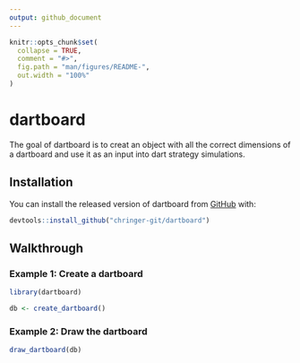 ```yaml
---
output: github_document
---
```


<!-- README.md is generated from README.Rmd. Please edit that file -->

```r
knitr::opts_chunk$set(
  collapse = TRUE,
  comment = "#>",
  fig.path = "man/figures/README-",
  out.width = "100%"
)
```
# dartboard

The goal of dartboard is to creat an object with all the correct dimensions of a dartboard and use it as an input into dart strategy simulations.

## Installation

You can install the released version of dartboard from [GitHub](https://github.com) with:

``` r
devtools::install_github("chringer-git/dartboard")
```

## Walkthrough

### Example 1: Create a dartboard
```r
library(dartboard)

db <- create_dartboard()
```

### Example 2: Draw the dartboard
```r
draw_dartboard(db)
```
